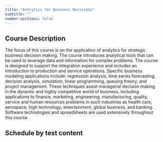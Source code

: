 ```yaml
---
title: "Analytics for Business Decisions"
subtitle: ""
number-sections: false
---
```



## Course Description

The focus of this course is on the application of analytics for strategic business decision making. The course introduces analytical tools that can be used to leverage data and information for complex problems. The course is designed to support the integration experience and includes an introduction to production and service operations. Specific business modeling applications include: regression analysis, time series forecasting, decision analysis, simulation, linear programming, queuing theory, and project management. These techniques assist managerial decision making in the dynamic and highly competitive world of business, including applications to finance, marketing, engineering, manufacturing, quality, service and human resources problems in such industries as health care, aerospace, high technology, entertainment, global business, and banking. Software technologies and spreadsheets are used extensively throughout this course.


## Schedule by test content


